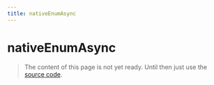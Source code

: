 ```yaml
---
title: nativeEnumAsync
---
```


# nativeEnumAsync

> The content of this page is not yet ready. Until then just use the [source code](https://github.com/fabian-hiller/valibot/blob/main/library/src/schemas/nativeEnum/nativeEnumAsync.ts).
